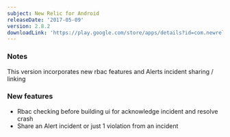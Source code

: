 ```yaml
---
subject: New Relic for Android
releaseDate: '2017-05-09'
version: 2.8.2
downloadLink: 'https://play.google.com/store/apps/details?id=com.newrelic.rpm&hl=en'
---
```


### Notes

This version incorporates new rbac features and Alerts incident sharing / linking

### New features

* Rbac checking before building ui for acknowledge incident and resolve crash
* Share an Alert incident or just 1 violation from an incident
